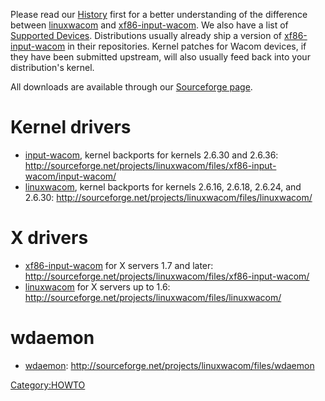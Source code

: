 [[Category:HOWTO]]

Please read our [[History]] first for a better understanding of the difference between [[linuxwacom]] and [[xf86-input-wacom]]. We also have a list of [[Supported Devices]]. Distributions usually already ship a version of [[xf86-input-wacom]] in their repositories. Kernel patches for Wacom devices, if they have been submitted upstream, will also usually feed back into your distribution's kernel.

All downloads are available through our [http://sourceforge.net/projects/linuxwacom/files/ Sourceforge page].

{{Tip|text=On modern desktop distributions, you do '''not''' need the kernel or X drivers in the linuxwacom tarball.}}

= Kernel drivers =
* [[input-wacom]], kernel backports for kernels 2.6.30 and 2.6.36:  http://sourceforge.net/projects/linuxwacom/files/xf86-input-wacom/input-wacom/
* [[linuxwacom]], kernel backports for kernels 2.6.16, 2.6.18, 2.6.24, and 2.6.30: http://sourceforge.net/projects/linuxwacom/files/linuxwacom/

= X drivers =
* [[xf86-input-wacom]] for X servers 1.7 and later: http://sourceforge.net/projects/linuxwacom/files/xf86-input-wacom/
* [[linuxwacom]] for X servers up to 1.6: http://sourceforge.net/projects/linuxwacom/files/linuxwacom/

= wdaemon =
* [[wdaemon]]: http://sourceforge.net/projects/linuxwacom/files/wdaemon